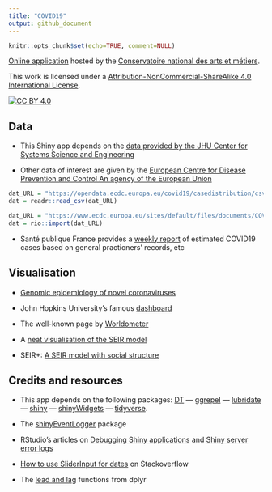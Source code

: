 ```yaml
---
title: "COVID19"
output: github_document
---
```


```r
knitr::opts_chunk$set(echo=TRUE, comment=NULL)
```

[Online application](https://shiny.cnam.fr/CoVid19/) hosted by the
[Conservatoire national des arts et métiers](http://www.cnam.fr/).

This work is licensed under a [Attribution-NonCommercial-ShareAlike 4.0 International License][by-nc-sa].

[![CC BY 4.0][by-nc-sa-image]][by-nc-sa]

## Data

* This Shiny app depends on the [data provided by the JHU Center for Systems Science and Engineering](https://github.com/CSSEGISandData/COVID-19)

* Other data of interest are given by the [European Centre for Disease Prevention and Control
An agency of the European Union](https://www.ecdc.europa.eu/en/publications-data/download-todays-data-geographic-distribution-covid-19-cases-worldwide)

<!-- https://data.europa.eu/euodp/en/data/dataset/covid-19-coronavirus-data/resource/55e8f966-d5c8-438e-85bc-c7a5a26f4863 -->

```r
dat_URL = "https://opendata.ecdc.europa.eu/covid19/casedistribution/csv"
dat = readr::read_csv(dat_URL)

dat_URL = "https://www.ecdc.europa.eu/sites/default/files/documents/COVID-19-geographic-disbtribution-worldwide.xlsx"
dat = rio::import(dat_URL)
```

* Santé publique France provides a [weekly report](https://www.santepubliquefrance.fr/maladies-et-traumatismes/maladies-et-infections-respiratoires/infection-a-coronavirus/articles/infection-au-nouveau-coronavirus-sars-cov-2-covid-19-france-et-monde) of estimated COVID19
  cases based on general practioners' records, etc

## Visualisation

* [Genomic epidemiology of novel coronaviruses](https://nextstrain.org/ncov)

* John Hopkins University's famous [dashboard](https://coronavirus.jhu.edu/map.html)

* The well-known page by [Worldometer](https://www.worldometers.info/coronavirus/)

* A [neat visualisation of the SEIR model](http://gabgoh.github.io/COVID/index.html)

* SEIR+: [A SEIR model with social structure](https://github.com/ryansmcgee/seirsplus)

## Credits and resources

* This app depends on the following packages:
[DT](https://CRAN.R-project.org/package=DT) —
[ggrepel](https://CRAN.R-project.org/package=ggrepel) —
[lubridate](https://CRAN.R-project.org/package=lubridate) —
[shiny](https://CRAN.R-project.org/package=shiny) —
[shinyWidgets](https://CRAN.R-project.org/package=shinyWidgets) —
[tidyverse](https://CRAN.R-project.org/package=tidyverse).

* The [shinyEventLogger](https://CRAN.R-project.org/package=shinyEventLogger) package

* RStudio's articles on [Debugging Shiny applications](https://shiny.rstudio.com/articles/debugging.html) and [Shiny server error logs](https://support.rstudio.com/hc/en-us/articles/115003717168-Shiny-Server-Error-Logs)

* [How to use SliderInput for dates](https://stackoverflow.com/questions/40908808/how-to-sliderinput-for-dates) on Stackoverflow

* The [lead and lag](https://www.rdocumentation.org/packages/dplyr/versions/0.7.8/topics/lead-lag) functions from dplyr

[by-nc-sa]: http://creativecommons.org/licenses/by-nc-sa/4.0/
[by-nc-sa-image]: https://i.creativecommons.org/l/by-nc-sa/4.0/88x31.png
